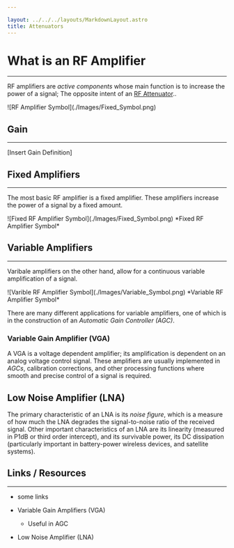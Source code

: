 ```yaml
---

layout: ../../../layouts/MarkdownLayout.astro
title: Attenuators
---
```



# What is an RF Amplifier

---

RF amplifiers are *active components* whose main function is to increase
the power of a signal; The opposite intent of an <a href="/RF_Components/Attenuators/Attenuators">RF Attenuator</a>..

<div class="image_wrapper">
    <PlotWindow amplitude="20"></PlotWindow>
    <div>
        ![RF Amplifier Symbol](./Images/Fixed_Symbol.png)
    </div>
    <PlotWindow amplitude="65"></PlotWindow>
</div>

## Gain

---

[Insert Gain Definition]

## Fixed Amplifiers

---

The most basic RF amplifier is a fixed amplifier. These amplifiers increase 
the power of a signal by a fixed amount.

<div class="image_wrapper">
  ![Fixed RF Amplifier Symbol](./Images/Fixed_Symbol.png)
  *Fixed RF Amplifier Symbol*
</div>

## Variable Amplifiers

---

Varibale amplifiers on the other hand, allow for a continuous variable 
amplification of a signal.

<div class="image_wrapper">
  ![Varible RF Amplifier Symbol](./Images/Variable_Symbol.png)
  *Variable RF Amplifier Symbol*
</div>

There are many different applications for variable amplifiers, one of which
is in the construction of an *Automatic Gain Controller (AGC)*.

### Variable Gain Amplifier (VGA)

A VGA is a voltage dependent amplifier; its amplification is dependent on an 
analog voltage control signal. These amplifiers are usually implemented in 
*AGCs*, calibration corrections, and other processing functions where smooth 
and precise control of a signal is required.

## Low Noise Amplifier (LNA)

The primary characteristic of an LNA is its *noise figure*, which is a
measure of how much the LNA degrades the signal-to-noise ratio of the
received signal. Other important characteristics of an LNA are its
linearity (measured in P1dB or third order intercept), and its survivable
power, its DC dissipation (particularly important in battery-power wireless
devices, and satellite systems).

## Links / Resources

---

- some links


- Variable Gain Amplifiers (VGA)
  - Useful in AGC
- Low Noise Amplifier (LNA)